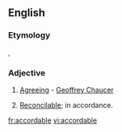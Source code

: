 ==English==

===Etymology===
{{etyl|fro|en}} {{term|acordable|lang=fro}}, {{etyl|fr|en}} {{term|accordable|lang=fr}}

===Adjective===
{{en-adj}}

# {{context|obsolete}} [[agreeing|Agreeing]] - [[w:Geoffrey Chaucer|Geoffrey Chaucer]]
# [[reconcilable|Reconcilable]]; in accordance.

[[fr:accordable]]
[[vi:accordable]]